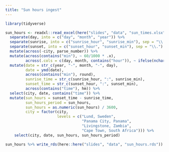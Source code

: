```yaml
---
title: "Sun hours ingest"
---
```


```r
library(tidyverse)

sun_hours <- readxl::read_excel(here("slides", "data", "sun_times.xlsx"), skip = 2) %>% 
  separate(day, into = c("day", "month", "year")) %>% 
  separate(sunrise, into = c("sunrise_hour", "sunrise_min"), sep = "\\.") %>% 
  separate(sunset, into = c("sunset_hour", "sunset_min"), sep = "\\.") %>% 
  mutate(across(-city, parse_number)) %>% 
  mutate(across(contains("min"), ~ 60/1000 * .x),
         across(.cols = c(day, month, contains("hour")), ~ ifelse(nchar(.x) == 1, paste0("0", .x), .x))) %>% 
  mutate(date = str_c(year, "-", month, "-", day),
         date = ymd(date),
         across(contains("min"), round),
         sunrise_time = str_c(sunrise_hour, ":", sunrise_min),
         sunset_time = str_c(sunset_hour, ":", sunset_min),
         across(contains("time"), hm)) %>% 
  select(city, date, contains("time")) %>% 
  mutate(sun_hours = sunset_time - sunrise_time,
         sun_hours_period = sun_hours,
         sun_hours = as.numeric(sun_hours) / 3600,
         city = factor(city,
                       levels = c("Lund, Sweden",
                                  "Panama City, Panama",
                                  "Livingstone, Zambia",
                                  "Cape Town, South Africa"))) %>% 
    select(city, date, sun_hours, sun_hours_period)

sun_hours %>% write_rds(here::here("slides", "data", "sun_hours.rds"))
```

